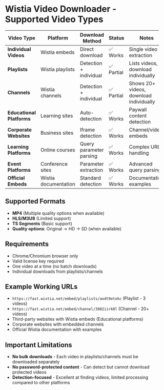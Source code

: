 # Wistia Video Downloader - Supported Video Types

| Video Type                | Platform             | Download Method         | Status     | Notes                                   |
| ------------------------- | -------------------- | ----------------------- | ---------- | --------------------------------------- |
| **Individual Videos**     | Wistia embeds        | Direct download         | ✅ Works   | Single video extraction                 |
| **Playlists**             | Wistia playlists     | Detection + individual  | ✅ Partial | Lists videos, download individually     |
| **Channels**              | Wistia channels      | Detection + individual  | ✅ Partial | Shows 20+ videos, download individually |
| **Educational Platforms** | Learning sites       | Auto-detection          | ✅ Works   | Paywall content detection               |
| **Corporate Websites**    | Business sites       | Iframe detection        | ✅ Works   | Channel/video embeds                    |
| **Learning Platforms**    | Online courses       | Query parameter parsing | ✅ Works   | Complex URL handling                    |
| **Event Platforms**       | Conference sites     | Parameter extraction    | ✅ Works   | Advanced query parsing                  |
| **Official Embeds**       | Wistia documentation | Standard detection      | ✅ Works   | Documentation examples                  |

## Supported Formats

- **MP4** (Multiple quality options when available)
- **HLS/M3U8** (Limited support)
- **TS Segments** (Basic support)
- **Quality options**: Original → HD → SD (when available)

## Requirements

- Chrome/Chromium browser only
- Valid license key required
- One video at a time (no batch downloads)
- Individual downloads from playlists/channels

## Example Working URLs

- `https://fast.wistia.net/embed/playlists/aodt9etokc` (Playlist - 3 videos)
- `https://fast.wistia.net/embed/channel/3802iirk0l` (Channel - 20+ videos)
- Third-party websites with Wistia embeds (Educational platforms)
- Corporate websites with embedded channels
- Official Wistia documentation with examples

## Important Limitations

- **No bulk downloads** - Each video in playlists/channels must be downloaded separately
- **No password-protected content** - Can detect but cannot download protected videos
- **Detection-focused** - Excellent at finding videos, limited processing compared to other platforms
